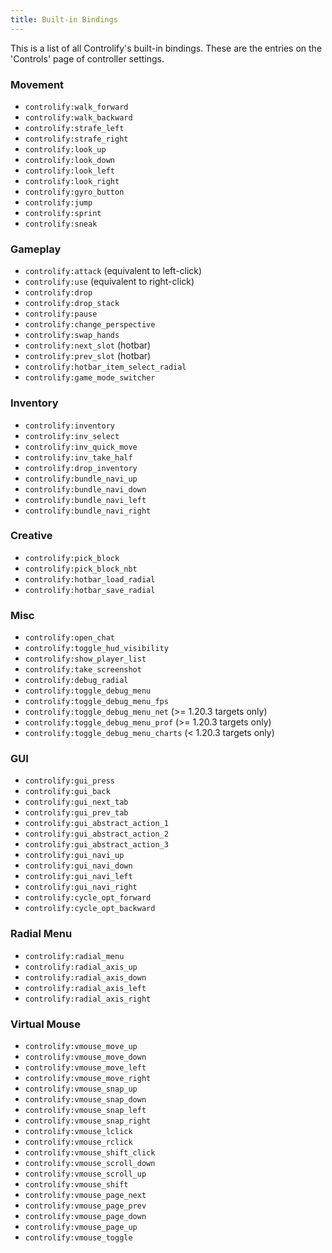 ```yaml
---
title: Built-in Bindings
---
```


This is a list of all Controlify's built-in bindings.
These are the entries on the 'Controls' page of controller settings.

### Movement
- `controlify:walk_forward`
- `controlify:walk_backward`
- `controlify:strafe_left`
- `controlify:strafe_right`
- `controlify:look_up`
- `controlify:look_down`
- `controlify:look_left`
- `controlify:look_right`
- `controlify:gyro_button`
- `controlify:jump`
- `controlify:sprint`
- `controlify:sneak`

### Gameplay
- `controlify:attack` (equivalent to left-click)
- `controlify:use` (equivalent to right-click)
- `controlify:drop`
- `controlify:drop_stack`
- `controlify:pause`
- `controlify:change_perspective`
- `controlify:swap_hands`
- `controlify:next_slot` (hotbar)
- `controlify:prev_slot` (hotbar)
- `controlify:hotbar_item_select_radial`
- `controlify:game_mode_switcher`

### Inventory
- `controlify:inventory`
- `controlify:inv_select`
- `controlify:inv_quick_move`
- `controlify:inv_take_half`
- `controlify:drop_inventory`
- `controlify:bundle_navi_up`
- `controlify:bundle_navi_down`
- `controlify:bundle_navi_left`
- `controlify:bundle_navi_right`

### Creative
- `controlify:pick_block`
- `controlify:pick_block_nbt`
- `controlify:hotbar_load_radial`
- `controlify:hotbar_save_radial`

### Misc
- `controlify:open_chat`
- `controlify:toggle_hud_visibility`
- `controlify:show_player_list`
- `controlify:take_screenshot`
- `controlify:debug_radial`
- `controlify:toggle_debug_menu`
- `controlify:toggle_debug_menu_fps`
- `controlify:toggle_debug_menu_net` (>= 1.20.3 targets only)
- `controlify:toggle_debug_menu_prof` (>= 1.20.3 targets only)
- `controlify:toggle_debug_menu_charts` (< 1.20.3 targets only)

### GUI
- `controlify:gui_press`
- `controlify:gui_back`
- `controlify:gui_next_tab`
- `controlify:gui_prev_tab`
- `controlify:gui_abstract_action_1`
- `controlify:gui_abstract_action_2`
- `controlify:gui_abstract_action_3`
- `controlify:gui_navi_up`
- `controlify:gui_navi_down`
- `controlify:gui_navi_left`
- `controlify:gui_navi_right`
- `controlify:cycle_opt_forward`
- `controlify:cycle_opt_backward`

### Radial Menu
- `controlify:radial_menu`
- `controlify:radial_axis_up`
- `controlify:radial_axis_down`
- `controlify:radial_axis_left`
- `controlify:radial_axis_right`

### Virtual Mouse
- `controlify:vmouse_move_up`
- `controlify:vmouse_move_down`
- `controlify:vmouse_move_left`
- `controlify:vmouse_move_right`
- `controlify:vmouse_snap_up`
- `controlify:vmouse_snap_down`
- `controlify:vmouse_snap_left`
- `controlify:vmouse_snap_right`
- `controlify:vmouse_lclick`
- `controlify:vmouse_rclick`
- `controlify:vmouse_shift_click`
- `controlify:vmouse_scroll_down`
- `controlify:vmouse_scroll_up`
- `controlify:vmouse_shift`
- `controlify:vmouse_page_next`
- `controlify:vmouse_page_prev`
- `controlify:vmouse_page_down`
- `controlify:vmouse_page_up`
- `controlify:vmouse_toggle`


